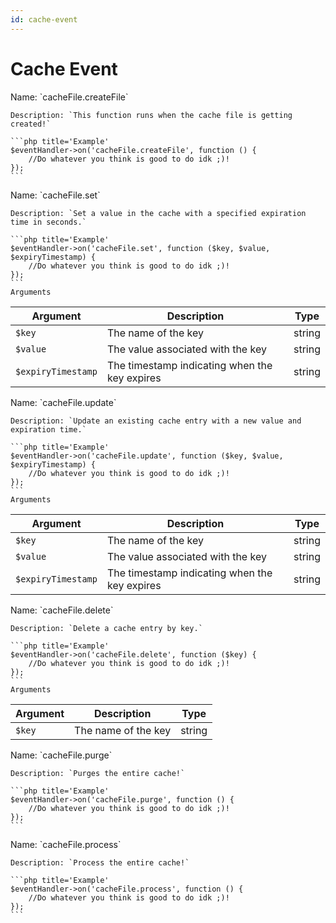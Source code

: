 ```yaml
---
id: cache-event
---
```


# Cache Event


<Tabs>
<TabItem value='createFile' label='createFile' default>
    Name: `cacheFile.createFile`

    Description: `This function runs when the cache file is getting created!`

    ```php title='Example'
    $eventHandler->on('cacheFile.createFile', function () {
        //Do whatever you think is good to do idk ;)!
    });
    ```

</TabItem>
<TabItem value='set' label='set' default>
    Name: `cacheFile.set`

    Description: `Set a value in the cache with a specified expiration time in seconds.`

    ```php title='Example'
    $eventHandler->on('cacheFile.set', function ($key, $value, $expiryTimestamp) {
        //Do whatever you think is good to do idk ;)!
    });
    ```
    Arguments

| Argument           | Description                                   | Type   |
| ------------------ | --------------------------------------------- | ------ |
| `$key`             | The name of the key                           | string |
| `$value`           | The value associated with the key             | string |
| `$expiryTimestamp` | The timestamp indicating when the key expires | string |

</TabItem>
<TabItem value='update' label='update' default>
    Name: `cacheFile.update`

    Description: `Update an existing cache entry with a new value and expiration time.`

    ```php title='Example'
    $eventHandler->on('cacheFile.update', function ($key, $value, $expiryTimestamp) {
        //Do whatever you think is good to do idk ;)!
    });
    ```
    Arguments

| Argument           | Description                                   | Type   |
| ------------------ | --------------------------------------------- | ------ |
| `$key`             | The name of the key                           | string |
| `$value`           | The value associated with the key             | string |
| `$expiryTimestamp` | The timestamp indicating when the key expires | string |

</TabItem>

<TabItem value='delete' label='delete' default>
    Name: `cacheFile.delete`

    Description: `Delete a cache entry by key.`

    ```php title='Example'
    $eventHandler->on('cacheFile.delete', function ($key) {
        //Do whatever you think is good to do idk ;)!
    });
    ```
    Arguments

| Argument           | Description                                   | Type   |
| ------------------ | --------------------------------------------- | ------ |
| `$key`             | The name of the key                           | string |

</TabItem>
<TabItem value='purge' label='purge' default>
    Name: `cacheFile.purge`

    Description: `Purges the entire cache!`

    ```php title='Example'
    $eventHandler->on('cacheFile.purge', function () {
        //Do whatever you think is good to do idk ;)!
    });
    ```

</TabItem>
<TabItem value='process' label='process' default>
    Name: `cacheFile.process`

    Description: `Process the entire cache!`

    ```php title='Example'
    $eventHandler->on('cacheFile.process', function () {
        //Do whatever you think is good to do idk ;)!
    });
    ```

</TabItem>
</Tabs>

